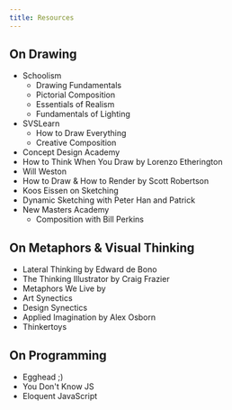 ```yaml
---
title: Resources
---
```


## On Drawing

- Schoolism
    - Drawing Fundamentals
    - Pictorial Composition
    - Essentials of Realism
    - Fundamentals of Lighting
- SVSLearn
    - How to Draw Everything
    - Creative Composition
- Concept Design Academy
- How to Think When You Draw by Lorenzo Etherington
- Will Weston
- How to Draw & How to Render by Scott Robertson
- Koos Eissen on Sketching
- Dynamic Sketching with Peter Han and Patrick
- New Masters Academy
    - Composition with Bill Perkins

## On Metaphors & Visual Thinking
- Lateral Thinking by Edward de Bono
- The Thinking Illustrator by Craig Frazier
- Metaphors We Live by
- Art Synectics
- Design Synectics
- Applied Imagination by Alex Osborn
- Thinkertoys

## On Programming
- Egghead ;)
- You Don't Know JS
- Eloquent JavaScript
